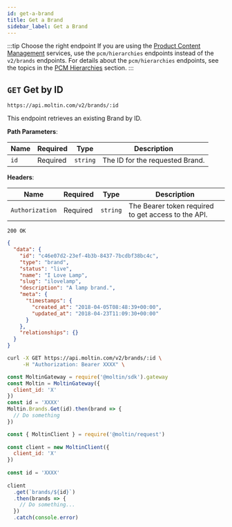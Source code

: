 ```yaml
---
id: get-a-brand
title: Get a Brand
sidebar_label: Get a Brand
---
```


:::tip Choose the right endpoint
If you are using the [Product Content Management](../../../concepts/product-content-management.md) services, use the `pcm/hierarchies` endpoints instead of the `v2/brands` endpoints. For details about the `pcm/hierarchies` endpoints, see the topics in the [PCM Hierarchies](../../pcm/hierarchies/index.md) section.
:::

## `GET` Get by ID

```http
https://api.moltin.com/v2/brands/:id
```

This endpoint retrieves an existing Brand by ID.

<!--DOCUSAURUS_CODE_TABS-->

<!-- Request -->

**Path Parameters**:

| Name | Required | Type | Description |
| --- | --- | --- | --- |
| `id` | Required | `string` | The ID for the requested Brand. |

**Headers**:

| Name | Required | Type | Description |
| --- | --- | --- | --- |
| `Authorization` | Required | `string` | The Bearer token required to get access to the API. |


<!-- Response -->

`200 OK`

```json
{
  "data": {
    "id": "c46e07d2-23ef-4b3b-8437-7bcdbf38bc4c",
    "type": "brand",
    "status": "live",
    "name": "I Love Lamp",
    "slug": "ilovelamp",
    "description": "A lamp brand.",
    "meta": {
      "timestamps": {
        "created_at": "2018-04-05T08:48:39+00:00",
        "updated_at": "2018-04-23T11:09:30+00:00"
      }
    },
    "relationships": {}
  }
}
```

<!--END_DOCUSAURUS_CODE_TABS-->

<!--DOCUSAURUS_CODE_TABS-->

<!--cURL-->

```bash
curl -X GET https://api.moltin.com/v2/brands/:id \
     -H "Authorization: Bearer XXXX" \
```

<!--JavaScript SDK-->

```javascript
const MoltinGateway = require('@moltin/sdk').gateway
const Moltin = MoltinGateway({
  client_id: 'X'
})
const id = 'XXXX'
Moltin.Brands.Get(id).then(brand => {
  // Do something
})
```

<!--Node.js SDK-->

```javascript
const { MoltinClient } = require('@moltin/request')
​
const client = new MoltinClient({
  client_id: 'X'
})
​
const id = 'XXXX'
​
client
  .get(`brands/${id}`)
  .then(brands => {
    // Do something...
  })
  .catch(console.error)
```

<!--END_DOCUSAURUS_CODE_TABS-->
